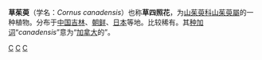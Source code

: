 {{Speciesbox
| taxon = Cornus canadensis
| authority = [[Linnaeus|Linnaeus]], 1753
| synonyms = 
* ''Chamaepericlymenum canadense'' <small>(Linnaeus) Ascherw. & Graebn.</small>
* ''Cornella canadensis''
}}
'''草茱萸'''（学名：''Cornus canadensis''）也称'''草四照花'''，为[[山茱萸科|山茱萸科]][[山茱萸屬|山茱萸屬]]的一种植物。分布于[[中国|中国]][[吉林|吉林]]、[[朝鲜|朝鲜]]、[[日本|日本]]等地。比较稀有。其[[种加词|种加词]]“''canadensis''”意为“[[加拿大|加拿大]]的”。


{{Taxonbar}}

[[Category:山茱萸屬|C]]
[[Category:_卡尔·林奈命名的生物分类|C]]
[[Category:1753年描述的植物|C]]